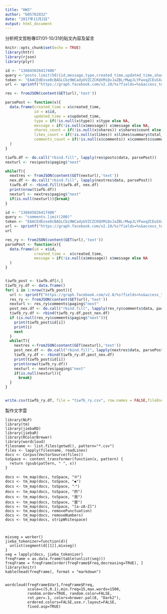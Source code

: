 ---
title: "HW3"
author: "b05702032"
date: "2017年11月2日"
output: html_document
---
分析柯文哲粉專07/01-10/31的貼文內容及留言
```{r setup, include=FALSE}
knitr::opts_chunk$set(echo = TRUE)
library(httr)
library(rjson)
library(plyr)

id <- "136845026417486"
query <-"posts.limit(50){id,message,type,created_time,updated_time,shares,comments.limit(0).summary(true),likes.limit(0).summary(true)}&since=2017-07-01&until=2017-10-31"
token <- "EAACEdEose0cBAGLCbz9WCadyUVZCZCKQVMiQvJaZBLrMwpJLYFwxqZCEuSXanCYvREBmsZCQ0ZB33SIXTeQQHdjrcOfNIrIOEn3gQG3q93Gaid3ViJZByALobjCmUTymHRIg9c0rynex9D7w8NwbjlclZCjewR8ZCeOoLCDe6byjv3lv9q6bFIMT5evXR5IAncdhpJYTZB4CMTZCwZDZD"
url <- sprintf("https://graph.facebook.com/v2.10/%s?fields=%s&access_token=%s",id,query,token)

res <- fromJSON(content(GET(url),'text'))

parsePost <- function(x){
  data.frame(created_time = x$created_time,
             id = x$id,
             updated_time = x$updated_time,
             type = if(!is.null(x$type)) x$type else NA,
             message = if(!is.null(x$message)) x$message else NA,
             shares_count = if(!is.null(x$shares)) x$shares$count else NA,
             likes_count = if(!is.null(x$likes)) x$likes$summary$total_count else NA,
             comments_count = if(!is.null(x$comments)) x$comments$summary$total_count else NA
  )
}

tiwfb.df <- do.call("rbind.fill", lapply(res$posts$data, parsePost))
nexturl <- res$posts$paging$"next"

while(T){
  nextres <- fromJSON(content(GET(nexturl),'text'))
  nex.df <- do.call("rbind.fill", lapply(nextres$data, parsePost))
  tiwfb.df <- rbind.fill(tiwfb.df, nex.df)
  print(nrow(tiwfb.df))
  nexturl <- nextres$paging$"next"
  if(is.null(nexturl)){break}
} 

id <- "136845026417486"
query <- "comments.limit(200)"
token <- "EAACEdEose0cBAGLCbz9WCadyUVZCZCKQVMiQvJaZBLrMwpJLYFwxqZCEuSXanCYvREBmsZCQ0ZB33SIXTeQQHdjrcOfNIrIOEn3gQG3q93Gaid3ViJZByALobjCmUTymHRIg9c0rynex9D7w8NwbjlclZCjewR8ZCeOoLCDe6byjv3lv9q6bFIMT5evXR5IAncdhpJYTZB4CMTZCwZDZD"
url <- sprintf("https://graph.facebook.com/v2.10/%s?fields=%s&access_token=%s",id, query, token)
url

res_ry <- fromJSON(content(GET(url),'text'))
parsePost <- function(x){
  data.frame(id = x$id,
             created_time =  x$created_time,
             message = if(!is.null(x$message)) x$message else NA
  )
}


tiwfb_post <- tiwfb.df[4,]
tiwfb_ry.df <- data.frame()
for( i in 1:nrow(tiwfb_post)){
  url <- sprintf("https://graph.facebook.com/v2.8/%s?fields=%s&access_token=%s",tiwfb_post$id[i], query, token)
  res_ry <- fromJSON(content(GET(url),'text'))
  nexturl <- res_ry$comments$paging$"next"
  post_nex.df <- do.call("rbind.fill", lapply(res_ry$comments$data, parsePost))
  tiwfb_ry.df <- rbind(tiwfb_ry.df,post_nex.df) 
  if (is.null(res_ry$comments$paging$"next")){
    print(tiwfb_post$id[i])
    print(i)
    next
  }
  while(T){
    nextres <-fromJSON(content(GET(nexturl),'text'))
    post_nex.df <- do.call("rbind.fill", lapply(nextres$data, parsePost))
    tiwfb_ry.df <- rbind(tiwfb_ry.df,post_nex.df)
    print(tiwfb_post$id[i])
    print(nrow(tiwfb_ry.df))
    nexturl <- nextres$paging$"next"
    if(is.null(nexturl)){
      break}
  }
}


write.csv(tiwfb_ry.df, file = "tiwfb_ry.csv", row.names = FALSE,fileEncoding = "big-5")

```


製作文字雲
```{}
library(NLP)
library(tm)
library(jiebaRD)
library(jiebaR)
library(RColorBrewer)
library(wordcloud)
filesname <- list.files(getwd(), pattern="*.csv")
files <- lapply(filesname, readLines)
docs <- Corpus(VectorSource(files))
toSpace <- content_transformer(function(x, pattern) {
  return (gsub(pattern, " ", x))
}

docs <- tm_map(docs, toSpace, "※")
docs <- tm_map(docs, toSpace, "◆")
docs <- tm_map(docs, toSpace, "‧")
docs <- tm_map(docs, toSpace, "的")
docs <- tm_map(docs, toSpace, "我")
docs <- tm_map(docs, toSpace, "是")
docs <- tm_map(docs, toSpace, "[a-zA-Z]")
docs <- tm_map(docs, removePunctuation)
docs <- tm_map(docs, removeNumbers)
docs <- tm_map(docs, stripWhitespace)



mixseg = worker()
jieba_tokenizer=function(d){
  unlist(segment(d[[1]],mixseg))
}
seg = lapply(docs, jieba_tokenizer)
freqFrame = as.data.frame(table(unlist(seg)))
freqFrame = freqFrame[order(freqFrame$Freq,decreasing=TRUE), ]
library(knitr)
kable(head(freqFrame), format = "markdown")


wordcloud(freqFrame$Var1,freqFrame$Freq,
          scale=c(5,0.1),min.freq=15,max.words=1500,
          random.order=TRUE, random.color=FALSE, 
          rot.per=.1, colors=brewer.pal(8, "Dark2"),
          ordered.colors=FALSE,use.r.layout=FALSE,
          fixed.asp=TRUE)
```


